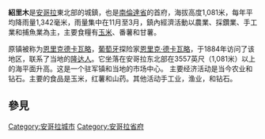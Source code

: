 {{Infobox settlement
<!--See the Table at Infobox Settlement for all fields and descriptions of usage-->
<!-- Basic info  ---------------->
|name          = 紹里木
|other_name             =
|native_name            =  <!-- for cities whose native name is not in English -->
|nickname               = 
|settlement_type        = 城市
|motto                  =
<!-- images and maps  ----------->
|image_skyline          = 
|imagesize              = 
|image_caption          = 
|image_flag             = 
|flag_size              =
|image_seal             = 
|seal_size              =
|image_shield           = 
|shield_size            =
|image_map              = 
|mapsize                =
|map_caption            = 
|pushpin_map            = Angola<!-- the name of a location map as per http://en.wikipedia.org/wiki/Template:Location_map -->
|pushpin_label_position =right

Thanks 4 that georgie,i love angola africa, i have no idea what is there though, so dont go there!
|pushpin_mapsize        =300
|pushpin_map_caption    =
<!-- Location ------------------>
|coordinates_region     = AO
|subdivision_type       = 國家
|subdivision_name       = {{flag|Angola}}
|subdivision_type1      = 省
|subdivision_name1      = [[南倫達省|南倫達省]]
|subdivision_type2      =
|subdivision_name2      = 
|subdivision_type3      =
|subdivision_name3      = 
|<!-- Politics ----------------->
|government_footnotes   =
|government_type        =
|leader_title           =
|leader_name            =
|leader_title1          =  <!-- for places with, say, both a mayor and a city manager -->
|leader_name1           =
|established_title      =  <!-- Settled -->
|established_date       = 
<!-- Area    --------------------->
|area_magnitude         = 
|unit_pref                =Imperial <!--Enter: Imperial, if Imperial (metric) is desired-->
|area_footnotes           =
|area_total_km2           =  <!-- ALL fields dealing with a measurements are subject to automatic unit conversion-->
|area_land_km2            = <!--See table @ Template:Infobox Settlement for details on automatic unit conversion-->
<!-- Population   ----------------------->
|population_as_of               =
|population_footnotes           =
|population_note                =
|population_total               =200,000 
|population_density_km2         =
|population_density_sq_mi       =
|population_metro               =
|population_density_metro_km2   =
|population_density_metro_sq_mi =
|population_blank1_title        =Ethnicities
|population_blank1              =
|population_density_blank1_km2 =   
|population_density_blank1_sq_mi =
<!-- General information  --------------->
|timezone               =[[西非時間|西非時間]] 
|utc_offset             = +1
|timezone_DST           = 
|utc_offset_DST         = 
|latd=9|latm=39|lats= |latNS=S
|longd=20|longm=24|longs=|longEW=E
|elevation_footnotes    =  <!--for references: use <ref> </ref> tags-->
|elevation_m            = 1081
|elevation_ft           =
<!-- Area/postal codes & others -------->
|postal_code_type       =  <!-- enter ZIP code, Postcode, Post code, Postal code... -->
|postal_code            =
|area_code              =
|blank_name             =
|blank_info             =
|blank1_name            =
|blank1_info            =
|website                = 
|footnotes              = 
}}

'''紹里木'''是[[安哥拉|安哥拉]]東北部的城鎮，也是[[南倫達省|南倫達省]]的首府，海拔高度1,081米，每年平均降雨量1,342毫米，雨量集中在11月至3月，鎮內經濟活動以農業、採鑽業、手工業和捕魚業為主，主要食糧有[[玉米|玉米]]、番薯和甘薯。

原镇被称为[[恩里克德卡瓦略|恩里克德卡瓦略]]，[[葡萄牙|葡萄牙]]探险家[[恩里克·德卡瓦略|恩里克·德卡瓦略]]，于1884年访问了该地区，联系了当地的[[隆达人|隆达人]]。它坐落在安哥拉东北部在3557英尺（1,081米）以上的海平面升高。这是一个驻军镇和当地的市场中心。 主要经济活动是当今农业和钻石。主要的食品是玉米，红薯和山药。其他活动手工业，渔业，和钻石。

==參見==
{{Portal|安哥拉|Flag of Angola.svg}}

{{coord|9|39|S|20|24|E|display=title}}

{{Municipalities of Angola}}

[[Category:安哥拉城市|Category:安哥拉城市]]
[[Category:安哥拉省府|Category:安哥拉省府]]